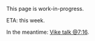 This page is work-in-progress.

ETA: this week.

In the meantime: [Vike talk @7:16](https://youtu.be/jzjtDC31ZnI?si=4oWSjateYstDYmUe&t=436).
